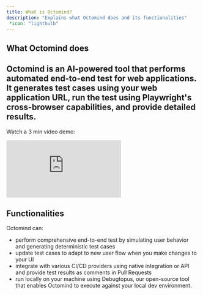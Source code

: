```yaml
---
title: What is Octomind?
description: "Explains what Octomind does and its functionalities"
 *icon: "lightbulb"
---
```


## What Octomind does

Octomind is an AI-powered tool that performs automated end-to-end test for web applications. It generates test cases using your web application URL, run the test using Playwright's cross-browser capabilities, and provide detailed results. 
---

Watch a 3 min video demo:

<iframe
  width={560}
  height={315}
  src="https://www.youtube.com/embed/CGaJHpLAIq8"
  title="YouTube video player"
  frameBorder={0}
  allow="accelerometer; autoplay; clipboard-write; encrypted-media; gyroscope; picture-in-picture; web-share"
  allowFullScreen
></iframe>

## Functionalities

Octomind can:

- perform comprehensive end-to-end test by simulating user behavior and generating deterministic test cases
- update test cases to adapt to new user flow when you make changes to your UI
- integrate with various CI/CD providers using native integration or API and provide test results as comments in Pull Requests
- run locally on your machine using Debugtopus, our open-source tool that enables Octomind to execute against your local dev environment.



